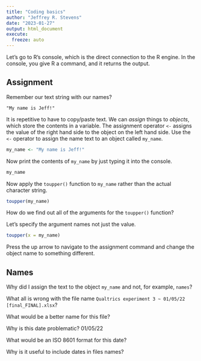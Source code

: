 ```yaml
---
title: "Coding basics"
author: "Jeffrey R. Stevens"
date: "2023-01-27"
output: html_document
execute:
  freeze: auto
---
```


Let's go to R's console, which is the direct connection to the R engine. In the console, you give R a command, and it returns the output.

## Assignment

Remember our text string with our names?
```
"My name is Jeff!"
```

It is repetitive to have to copy/paste text. We can _assign_ things to _objects_, which store the contents in a variable. The assignment operator `<-` assigns the value of the right hand side to the object on the left hand side. Use the `<-` operator to assign the name text to an object called `my_name`.
```r
my_name <- "My name is Jeff!"
```

Now print the contents of `my_name` by just typing it into the console.
```r
my_name
```

Now apply the `toupper()` function to `my_name` rather than the actual character string.
```r
toupper(my_name)
```

How do we find out all of the arguments for the `toupper()` function?

Let's specify the argument names not just the value.
```r
toupper(x = my_name)
```

Press the up arrow to navigate to the assignment command and change the object name to something different.

## Names

Why did I assign the text to the object `my_name` and not, for example, `names`?

What all is wrong with the file name `Qualtrics experiment 3 ~ 01/05/22 [final_FINAL].xlsx`?

What would be a better name for this file?

Why is this date problematic? 01/05/22

What would be an ISO 8601 format for this date?

Why is it useful to include dates in files names?

